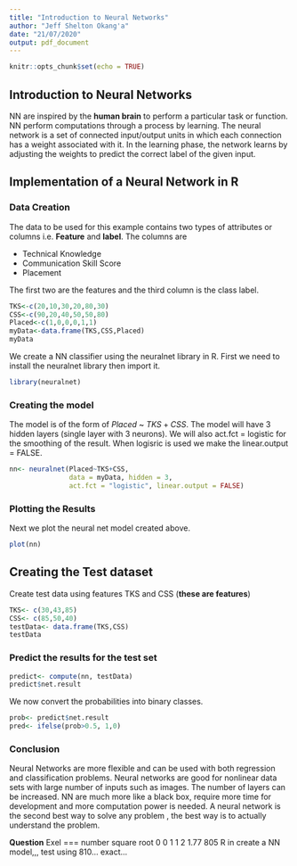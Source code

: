 ```yaml
---
title: "Introduction to Neural Networks"
author: "Jeff Shelton Okang'a"
date: "21/07/2020"
output: pdf_document
---
```


```r
knitr::opts_chunk$set(echo = TRUE)
```

## Introduction to Neural Networks

NN are inspired by the **human brain** to perform a particular task or function. NN perform computations through a process by learning. The neural network is a set of connected input/output units in which each connection has a weight associated with it. In the learning phase, the network learns by adjusting the weights to predict the correct label of the given input.

## Implementation of a Neural Network in R

### Data Creation

The data to be used for this example contains two types of attributes or columns i.e.
**Feature** and **label**. The columns are

*   Technical Knowledge
*   Communication Skill Score
*   Placement

The first two are the features and the third column is the class label.

```r
TKS<-c(20,10,30,20,80,30)
CSS<-c(90,20,40,50,50,80)
Placed<-c(1,0,0,0,1,1)
myData<-data.frame(TKS,CSS,Placed)
myData
```

We create a NN classifier using the neuralnet library in R. First we need to install the neuralnet library then import it.

```r
library(neuralnet)
```

### Creating the model

The model is of the form of $Placed$ ~ $TKS + CSS$. The model will have 3 hidden layers (single layer with 3 neurons). We will also act.fct = logistic for the smoothing of the result. When  logisric is used we make the linear.output = FALSE.

```r
nn<- neuralnet(Placed~TKS+CSS, 
               data = myData, hidden = 3,
               act.fct = "logistic", linear.output = FALSE)
```

### Plotting the Results

Next we plot the neural net model created above.
```r
plot(nn)
```

## Creating the Test dataset

Create test data using features TKS and CSS (**these are features**)
```r
TKS<- c(30,43,85)
CSS<- c(85,50,40)
testData<- data.frame(TKS,CSS)
testData
```

### Predict the results for the test set

```r
predict<- compute(nn, testData)
predict$net.result
```

We now convert the probabilities into binary classes.

```r
prob<- predict$net.result
pred<- ifelse(prob>0.5, 1,0)
```

### Conclusion

Neural Networks are more flexible and can be used with both regression and classification problems. Neural networks are good for nonlinear data sets with large number of inputs such as images. The number of layers can be increased. NN are much more like a black box, require more time for development and more computation power is needed. A neural network is the second best way to solve any problem , the best way is to actually understand the problem.

**Question**
Exel === number square root
          0       0
          1       1
          2       1.77
          805
R in create a NN model,,, test using 810... exact...
